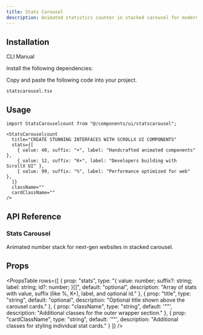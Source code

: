 ```yaml
---
title: Stats Carousel
description: Animated statistics counter in stacked carousel for modern websites.
---
```


<ComponentPreview
  name="statscarousel-demo"
  className="p-0"
  description=""
/>

## Installation

<Tabs defaultValue="cli" className="w-full">
  <TabsList>
    <TabsTrigger value="cli">CLI</TabsTrigger>
    <TabsTrigger value="manual">Manual</TabsTrigger>
  </TabsList>
  <TabsContent value="cli">
    <PkgOptions name="statscarousel" />
  </TabsContent>
  <TabsContent value="manual">
    <Steps>

<Step>Install the following dependencies:</Step>
<DepsOptions name="framer-motion" />

<Step>Copy and paste the following code into your project.</Step>
<p>
  <code>statscarousel.tsx</code>
</p>
<ComponentSource name="statscarousel" />


</Steps>
  </TabsContent>
</Tabs>

## Usage

```tsx
import StatsCarouselcount from "@/components/ui/statscarousel";
```

```tsx
<StatsCarouselcount
  title="CREATE STUNNING INTERFACES WITH SCROLLX UI COMPONENTS"
  stats={[
    { value: 40, suffix: "+", label: "Handcrafted animated components" },
    { value: 12, suffix: "K+", label: "Developers building with ScrollX UI" },
    { value: 99, suffix: "%", label: "Performance optimized for web" },
  ]}
  className=""
  cardClassName=""
/>
```


## API Reference

### Stats Carousel

Animated number stack for next-gen websites in stacked carousel. 

## Props

<PropsTable
  rows={[
    {
      prop: "stats",
      type: "{ value: number; suffix?: string; label: string; id?: number; }[]",
      default: "optional",
      description: "Array of stats with value, suffix (like %, K+), label, and optional id."
    },
    {
      prop: "title",
      type: "string",
      default: "optional",
      description: "Optional title shown above the carousel cards."
    },
    {
      prop: "className",
      type: "string",
      default: '""',
      description: "Additional classes for the outer wrapper section."
    },
    {
      prop: "cardClassName",
      type: "string",
      default: '""',
      description: "Additional classes for styling individual stat cards."
    }
  ]}
/>


